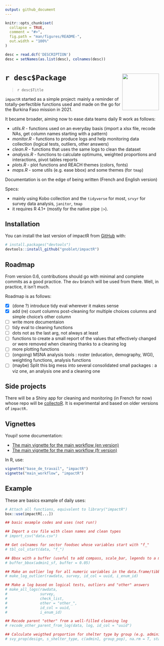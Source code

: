 ```yaml
---
output: github_document
---
```


<!-- README.md is generated from README.Rmd. Please edit that file -->

```r
knitr::opts_chunk$set(
  collapse = TRUE,
  comment = "#>",
  fig.path = "man/figures/README-",
  out.width = "100%"
)

desc = read.dcf('DESCRIPTION')
desc = setNames(as.list(desc), colnames(desc))
```

# `r desc$Package` <img src="man/figures/logo.png" align="right" alt="" width="120"/>

> `r desc$Title`


`impactR` started as a simple project: mainly a reminder of
totally-perfectible functions used and made on the go for the Burkina Faso mission in 2021.

It became broader, aiming now to ease data teams daily R work as follows:

-   *utils.R* - functions used on an everyday basis (import a xlsx file, recode NAs, get column names starting with a pattern)
-   *monitor.R* - functions to produce logs and help monitoring data
    collection (logical tests, outliers, other answers)
-   *clean.R* - functions that uses the same logs to clean the dataset
-   *analysis.R* - functions to calculate optimums, weighted proportions and
    interactions, pivot tables reports
-   *plots.R* - plot functions and REACH themes (colors, fonts)
-   *maps.R* - some utils (e.g. ease bbox) and some themes (for
    `tmap`)

Documentation is on the edge of being written (French and English version)

Specs:

-   mainly using Kobo collection and the `tidyverse` for most, `srvyr` for survey data analysis,
    `janitor`, `tmap`
-   it requires R 4.1+ (mostly for the native pipe `|>`).

## Installation

You can install the last version of impactR from
[GitHub](https://github.com/) with:

```r
# install.packages("devtools")
devtools::install_github("gnoblet/impactR")
```

## Roadmap

From version 0.6, contributions should go with minimal and complete commits as a good practice. The `dev` branch will be used from there. Well, in practice, it isn't much.

Roadmap is as follows:

- [X] (done ?) introduce tidy eval wherever it makes sense
- [X] add (re) count columns post-cleaning for multiple choices columns and simple choice's other column
- [ ] write more documentaion
- [ ] tidy eval to cleaning functions
- [ ] dots not as the last arg, not always at least
- [ ] functions to create a small report of the values that effectively changed or were removed when cleaning thanks to a cleaning log
- [ ] more plotting functions
- [ ] (ongoing) MSNA analysis tools : roster (education, demography, WGI), weighting functions, analysis functions
- [ ] (maybe) Split this big mess into several consolidated small packages : a viz one, an analysis one and a cleaning one


## Side projects

There will be a Shiny app for cleaning and monitoring (in French for now) whose repo will be [collectoR](https://github.com/gnoblet/collectoR). It is experimental and based on older versions of `impactR.`

## Vignettes

Youpi! some documentation:

- [The main vignette for the main workflow (en version)](https://gnoblet.github.io/impactR/articles/base_de_travail.html)
- [The main vignette for the main workflow (fr version)](https://gnoblet.github.io/impactR/articles/main_workflow.html)

In R, use:
```r
vignette("base_de_travail", "impactR")
vignette("main_workflow", "impactR")
```


## Example

These are basics example of daily uses:


```r
# Attach all functions, equivalent to library("impactR")
box::use(impactR[...])

## basic example codes and uses (not run!)

## Import a csv file with clean names and clean types
# import_csv("data.csv")

## Get colnames for sector foodsec whose variables start with "f_"
# tbl_col_start(data, "f_")

## Bbox with a buffer (useful to add compass, scale_bar, legends to a map)
# buffer_bbox(admin1_sf, buffer = 0.05)

## Make an outlier log for all numeric variables in the data.frame/tibble
# make_log_outlier(rawdata, survey, id_col = uuid, i_enum_id)

## Make a log based on logical tests, outliers and "other" answers
# make_all_logs(rawdata, 
#               survey, 
#               check_list,
#               other = "other_", 
#               id_col = uuid, 
#               i_enum_id)

## Recode parent "other" from a well-filled cleaning log
# recode_other_parent_from_log(data, log, id_col = "uuid")

## Calculate weigthed proportion for shelter type by group (e.g. administrative areas or population groups)
# svy_prop(design, s_shelter_type, c(admin1, group_pop), na.rm = T, stat_name = "prop", level = 0.95)
```
